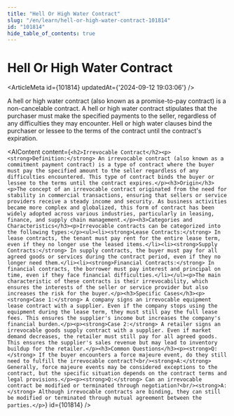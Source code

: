 ```yaml
---
title: "Hell Or High Water Contract"
slug: "/en/learn/hell-or-high-water-contract-101814"
id: "101814"
hide_table_of_contents: true
---
```



# Hell Or High Water Contract

<ArticleMeta id={101814} updatedAt={'2024-09-12 19:03:06'} />
<div className='border-solid border-b border-t-0 my-4 border-[var(--ifm-color-gray-300)]' />

A hell or high water contract (also known as a promise-to-pay contract) is a non-cancelable contract. A hell or high water contract stipulates that the purchaser must make the specified payments to the seller, regardless of any difficulties they may encounter. Hell or high water clauses bind the purchaser or lessee to the terms of the contract until the contract's expiration.

<AIContent content={`<h2>Irrevocable Contract</h2><p><strong>Definition:</strong> An irrevocable contract (also known as a commitment payment contract) is a type of contract where the buyer must pay the specified amount to the seller regardless of any difficulties encountered. This type of contract binds the buyer or lessee to the terms until the contract expires.</p><h3>Origin</h3><p>The concept of an irrevocable contract originated from the need for stability in commercial transactions, ensuring that sellers or service providers receive a steady income and security. As business activities became more complex and globalized, this form of contract has been widely adopted across various industries, particularly in leasing, finance, and supply chain management.</p><h3>Categories and Characteristics</h3><p>Irrevocable contracts can be categorized into the following types:</p><ul><li><strong>Lease Contracts:</strong> In lease contracts, the tenant must pay rent for the entire lease term, even if they no longer use the leased items.</li><li><strong>Supply Contracts:</strong> In supply contracts, the buyer must pay for all agreed goods or services during the contract period, even if they no longer need them.</li><li><strong>Financial Contracts:</strong> In financial contracts, the borrower must pay interest and principal on time, even if they face financial difficulties.</li></ul><p>The main characteristic of these contracts is their irrevocability, which ensures the interests of the seller or service provider but also increases the risk for the buyer.</p><h3>Specific Cases</h3><p><strong>Case 1:</strong> A company signs an irrevocable equipment lease contract with a supplier. Even if the company stops using the equipment during the lease term, they must still pay the full lease fees. This ensures the supplier's income but increases the company's financial burden.</p><p><strong>Case 2:</strong> A retailer signs an irrevocable goods supply contract with a supplier. Even if market demand decreases, the retailer must still pay for all agreed goods. This ensures the supplier's sales revenue but may lead to inventory buildup for the retailer.</p><h3>Common Questions</h3><p><strong>Q:</strong> If the buyer encounters a force majeure event, do they still need to fulfill the irrevocable contract?<br/><strong>A:</strong> Generally, force majeure events may be considered exceptions to the contract, but the specific situation depends on the contract terms and legal provisions.</p><p><strong>Q:</strong> Can an irrevocable contract be modified or terminated through negotiation?<br/><strong>A:</strong> Although irrevocable contracts are binding, they can still be modified or terminated through mutual agreement between the parties.</p>`} id={101814} />
